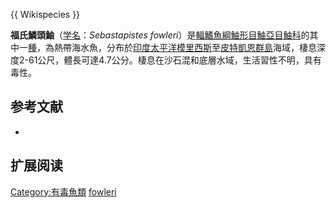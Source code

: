 {{Speciesbox
| name = 福氏鱗頭鮋
| image = 
| image_width = 250px
| status = NE
| status_system = IUCN3.1
| genus = Rhinopias
| species = fowleri
| authority =  [[Pietschmann|Pietschmann]], 1934 
| synonyms = *''Scorpaena fowleri,Pietschmann, 1934''
*''Scorpaenodes fowleri,Pietschmann, 1934''
*''Scorpaenopsis fowleri,Pietschmann, 1934''
*''Sebastapistes badiorufus,Herre, 1935''
}}{{ Wikispecies }}

'''福氏鱗頭鮋'''（[[学名|学名]]：''Sebastapistes fowleri''）是[[輻鰭魚綱|輻鰭魚綱]][[鮋形目|鮋形目]][[鮋亞目|鮋亞目]][[鮋科|鮋科]]的其中一[[種|種]]，為熱帶海水魚，分布於[[印度|印度]][[太平洋|太平洋]][[模里西斯|模里西斯]]至[[皮特凱恩群島|皮特凱恩群島]]海域，棲息深度2-61公尺，體長可達4.7公分。棲息在沙石混和底層水域，生活習性不明，具有毒性。
==参考文献==
*{{FishBase_species|genus=Rhinopias|species=fowleri|year=2014|month=7}}

== 扩展阅读 ==
{{refbegin}}
{{wikispecies-inline|Sebastapistes fowleri|福氏鱗頭鮋}}
{{refend}}

[[Category:有毒魚類|Category:有毒魚類]]
[[Category:鱗頭鮋屬|fowleri]]


{{鮋形目小作品}}